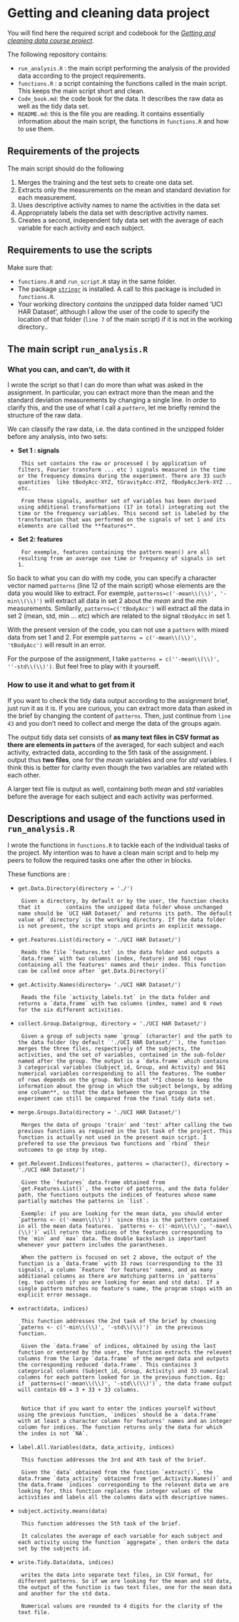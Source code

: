 Getting and cleaning data project
=================================

You will find here the required script and codebook for the [*Getting and cleaning data course project*](https://class.coursera.org/getdata-002/human_grading/view/courses/972080/assessments/3/submissions).

The following repository contains:

* `run_analysis.R` : the main script performing the analysis of the provided data according to the project requirements.
* `functions.R` : a script containing the functions called in the main script. This keeps the main script short and clean.
* `Code_book.md`: the code book for the data. It describes the raw data as well as the tidy data set.
* `README.md`: this is the file you are reading. It contains essentially information about the main script, the functions in `functions.R` and how to use them.

## Requirements of the projects

The main script should do the following

1. Merges the training and the test sets to create one data set.
2. Extracts only the measurements on the mean and standard deviation for each measurement. 
3. Uses descriptive activity names to name the activities in the data set
4. Appropriately labels the data set with descriptive activity names. 
5. Creates a second, independent tidy data set with the average of each variable for each activity and each subject.

## Requirements to use the scripts

Make sure that:

+ `functions.R` and `run_script.R` stay in the same folder.
+ The package [`stringr`](http://cran.r-project.org/package=stringr) is installed. A call to this package is included in `functions.R`.
+ Your working directory *contains* the unzipped data folder named 'UCI HAR Dataset', although I allow the user of the code to specify the location of that folder (`line 7` of the main script) if it is not in the working directory..

## The main script `run_analysis.R`

### What you can, and can't, do with it

I wrote the script so that I can do more than what was asked in the assignment. In particular, you can extract more than the mean and the standard deviation measurements by changing a single line. In order to clarify this, and the use of what I call a *`pattern`*, let me briefly remind the structure of the raw data.

We can classify the raw data, i.e. the data contined in the unzipped folder before any analysis, into two sets:

+ **Set 1 : signals**

       This set contains the raw or processed ( by application of filters, Fourier transform ... etc ) signals measured in the time or the frequency domains during the experiment. There are 33 such quantities  like tBodyAcc-XYZ, tGravityAcc-XYZ, fBodyAccJerk-XYZ .. etc.
       
       From these signals, another set of variables has been derived using additional transformations (17 in total) integrating out the time or the frequency variables. This second set is labeled by the transformation that was performed on the signals of set 1 and its elements are called the **features**.
       
+ **Set 2: features**

       For exemple, features containing the pattern mean() are all resulting from an average ove time or frequency of signals in set 1. 
       
So back to what you can do with my code, you can specify a character vector named `patterns` (line 12 of the main script) whose elements are the data you would like to extract. For exemple, `patterns=c('-mean\\(\\)', '-min\\(\\)')` will extract all data in set 2 about the *mean* and the *min* measurements. Similarily, `patterns=c('tBodyAcc')` will extract all the data in set 2 (mean, std, min ... etc) which are related to the signal `tBodyAcc` in set 1.

With the present version of the code, you can not use a `pattern` with mixed data from set 1 and 2. For exemple `patterns = c('-mean\\(\\)', 'tBodyAcc')` will result in an error.

For the purpose of the assignment, I take `patterns = c(''-mean\\(\\)', ''-std\\(\\)')`. But feel free to play with it yourself.

### How to use it and what to get from it

If you want to check the tidy data output according to the assignment brief, just run it as it is. If you are curious, you can extract more data than asked in the brief by changing the content of `patterns`. Then, just continue from `line 43` and you don't need to collect and merge the data of the groups again.

The output tidy data set consists of **as many text files in CSV format as there are elements in `pattern`** of the averaged, for each subject and each activity, extracted data, according to the 5th task of the assignment. I output thus **two files**, one for the *mean* variables and one for *std* variables. I think this is better for clarity even though the two variables are related with each other. 

A larger text file is output as well, containing both *mean* and *std* variables before the average for each subject and each activity was performed. 


## Descriptions and usage of the functions used in `run_analysis.R`

I wrote the functions in `functions.R` to tackle each of the individual tasks of the project. My intention was to have a clean main script and to help my peers to follow the required tasks one after the other in blocks.

These functions are : 

+ `get.Data.Directory(directory = './')`

       Given a directory, by default or by the user, the function checks that it        contains the unzipped data folder whose unchanged name should be `UCI HAR Dataset/` and returns its path. The default value of `directory` is the working directory. If the data folder is not present, the script stops and prints an explicit message.
       
+ `get.Features.List(directory = './UCI HAR Dataset/')`

       Reads the file `features.txt` in the data folder and outputs a `data.frame` with two columns (index, feature) and 561 rows containing all the features' names and their index. This function can be called once after `get.Data.Directory()`
       
+ `get.Activity.Names(directory= './UCI HAR Dataset/')`

       Reads the file `activity_labels.txt` in the data folder and returns a `data.frame` with two columns (index, name) and 6 rows for the six different activities.

+ `collect.Group.Data(group, directory = './UCI HAR Dataset/')`
       
       Given a group of subjects name `group` (character) and the path to the data folder (by default `'./UCI HAR Dataset/'`), the function merges the three files, respectively of the subjects, the activities, and the set of variables, contained in the sub-folder named after the group. The output is a `data.frame` which contains 3 categorical variables (Subject_id, Group, and Activity) and 561 numerical variables corresponding to all the features. The number of rows depends on the group. Notice that **I choose to keep the information about the group in which the subject belongs, by adding one column**, so that the data between the two groups in the experiment can still be compared from the final tidy data set.
       
+ `merge.Groups.Data(directory = './UCI HAR Dataset/')`

       Merges the data of groups 'train' and 'test' after calling the two previous functions as required in the 1st task of the project. This function is actually not used in the present main script. I prefered to use the previous two functions and `rbind` their outcomes to go step by step.
       
 

+ `get.Relevent.Indices(features, patterns = character(), directory = './UCI HAR Dataset/')`

       Given the `features` data.frame obtained from `get.Features.List()`, the vector of patterns, and the data folder path, the functions outputs the indices of features whose name partially matches the patterns in `list`. 
       
       Exemple: if you are looking for the mean data, you should enter `patterns <- c('-mean\\(\\)')` since this is the pattern contained in all the mean data features. `patterns <- c('-min\\(\\)', '-max\\(\\)')` will return the indices of the features corresponding to the `min` and `max` data. The double backslash is important whenever your pattern includes the parantheses.
       
       When the pattern is focused on set 2 above, the output of the function is a `data.frame` with 33 rows (corresponding to the 33 signals), a column `Feature` for features' names, and as many additional columns as there are matching patterns in `patterns` (eg. two colums if you are looking for mean and std data). If a single pattern matches no feature's name, the program stops with an explicit error message.
       
+ `extract(data, indices)`

       This function addresses the 2nd task of the brief by choosing `paterns <- c('-min\\(\\)', '-std\\(\\)')` in the previous function.

       Given the `data.frame` of indices, obtained by using the last function or entered by the user, the function extracts the relevent columns from the large `data.frame` of the merged data and outputs the corresponding reduced `data.frame`. This containss 3 categorical columns (Subject_id, Group, Activity) and 33 numerical columns for each pattern looked for in the previous function. Eg: if `patterns=c('-mean\\(\\)', '-std\\(\\)')`, the data frame output will contain 69 = 3 + 33 + 33 columns.
       
       
       Notice that if you want to enter the indices yourself without using the previous function, `indices` should be a `data.frame` with at least a character column for features' names and an integer column for indices. The function returns only the data for which the index is not `NA`.
       
       
+ `label.All.Variables(data, data_activity, indices)`

       This function addresses the 3rd and 4th task of the brief.

       Given the `data` obtained from the function `extract()`, the data.frame `data_activity` obtained from `get.Activity.Names()` and the data.frame `indices` corresponding to the relevent data we are looking for, this function replaces the integer values of the activities and labels all the columns data with descriptive names.  
       
+ `subject.activity.means(data)`

       This function addresses the 5th task of the brief.
       
       It calculates the average of each variable for each subject and each activity using the function `aggregate`, then orders the data set by the subjects id. 
       
+ `write.Tidy.Data(data, indices)`

       writes the data into separate text files, in CSV format, for different patterns. So if we are looking for the mean and std data, the output of the function is two text files, one for the mean data and another for the std data.
       
       Numerical values are rounded to 4 digits for the clarity of the text file.




